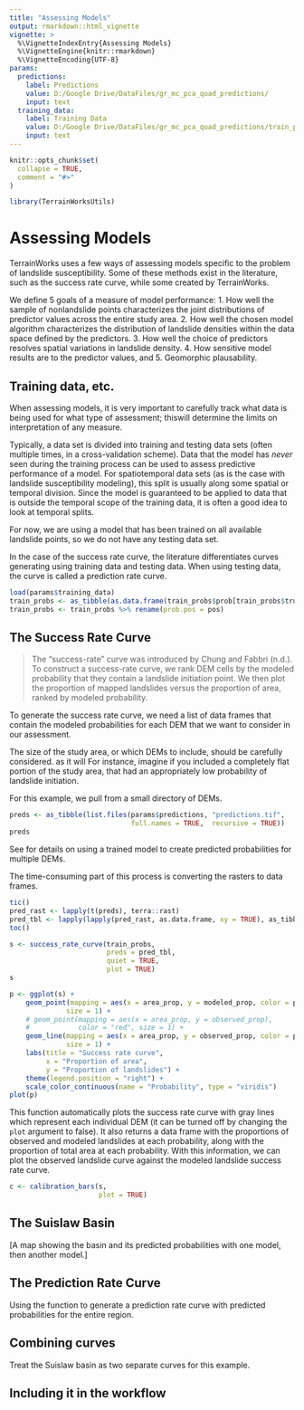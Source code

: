 ```yaml
---
title: "Assessing Models"
output: rmarkdown::html_vignette
vignette: >
  %\VignetteIndexEntry{Assessing Models}
  %\VignetteEngine{knitr::rmarkdown}
  %\VignetteEncoding{UTF-8}
params: 
  predictions: 
    label: Predictions
    value: D:/Google Drive/DataFiles/gr_mc_pca_quad_predictions/
    input: text
  training_data: 
    label: Training Data
    value: D:/Google Drive/DataFiles/gr_mc_pca_quad_predictions/train_probs.Rdata
    input: text
---
```


```r
knitr::opts_chunk$set(
  collapse = TRUE,
  comment = "#>"
)
```

```r
library(TerrainWorksUtils)
```

# Assessing Models

TerrainWorks uses a few ways of assessing models specific to the problem of landslide susceptibility. 
Some of these methods exist in the literature, such as the success rate curve, while some created by TerrainWorks. 

We define 5 goals of a measure of model performance: 
1. How well the sample of nonlandslide points characterizes the joint distributions of predictor values across the entire study area.
2. How well the chosen model algorithm characterizes the distribution of landslide densities within the data space defined by the predictors.
3. How well the choice of predictors resolves spatial variations in landslide density.
4. How sensitive model results are to the predictor values, and
5. Geomorphic plausability.

## Training data, etc. 

When assessing models, it is very important to carefully track what data is being used for what type of assessment; thiswill determine the limits on interpretation of any measure. 

Typically, a data set is divided into training and testing data sets (often multiple times, in a cross-validation scheme). Data that the model has *never* seen during the training process can be used to assess predictive performance of a model. For spatiotemporal data sets (as is the case with landslide susceptibility modeling), this split is usually along some spatial or temporal division. Since the model is guaranteed to be applied to data that is outside the temporal scope of the training data, it is often a good idea to look at temporal splits. 

For now, we are using a model that has been trained on all available landslide points, so we do not have any testing data set. 

In the case of the success rate curve, the literature differentiates curves generating using training data and testing data. When using testing data, the curve is called a prediction rate curve. 

```r
load(params$training_data)
train_probs <- as_tibble(as.data.frame(train_probs$prob[train_probs$truth == "pos", ]))
train_probs <- train_probs %>% rename(prob.pos = pos)
```


## The Success Rate Curve

> The “success-rate” curve was introduced by Chung and Fabbri (n.d.). To construct a success-rate curve, we rank DEM cells by the modeled probability that they contain a landslide initiation point. We then plot the proportion of mapped landslides versus the proportion of area, ranked by modeled probability.

To generate the success rate curve, we need a list of data frames that contain the modeled probabilities for each DEM that we want to consider in our assessment. 

The size of the study area, or which DEMs to include, should be carefully considered. as it will For instance, imagine if you included a completely flat portion of the study area, that had an appropriately low probability of landslide initiation. 

For this example, we pull from a small directory of DEMs. 

```r
preds <- as_tibble(list.files(params$predictions, "predictions.tif", 
                              full.names = TRUE,  recursive = TRUE))
preds
```

See \code{vignette(predicting_new_data)} for details on using a trained model to create predicted probabilities for multiple DEMs. 

The time-consuming part of this process is converting the rasters to data frames. 

```r
tic()
pred_rast <- lapply(t(preds), terra::rast)
pred_tbl <- lapply(lapply(pred_rast, as.data.frame, xy = TRUE), as_tibble)
toc()
```


```r
s <- success_rate_curve(train_probs, 
                        preds = pred_tbl, 
                        quiet = TRUE,
                        plot = TRUE)
s
```

```r
p <- ggplot(s) +
    geom_point(mapping = aes(x = area_prop, y = modeled_prop, color = prob),
              size = 1) +
    # geom_point(mapping = aes(x = area_prop, y = observed_prop),
    #            color = "red", size = 1) +
    geom_line(mapping = aes(x = area_prop, y = observed_prop, color = prob),
              size = 1) +
    labs(title = "Success rate curve",
         x = "Proportion of area",
         y = "Proportion of landslides") +
    theme(legend.position = "right") + 
    scale_color_continuous(name = "Probability", type = "viridis")
plot(p)
```


This function automatically plots the success rate curve with gray lines which represent each individual DEM (it can be turned off by changing the `plot` argument to false). It also returns a data frame with the proportions of observed and modeled landslides at each probability, along with the proportion of total area at each probability. 
With this information, we can plot the observed landslide curve against the modeled landslide success rate curve. 

```r
c <- calibration_bars(s,
                      plot = TRUE)
```




## The Suislaw Basin

[A map showing the basin and its predicted probabilities with one model, then another model.]

## The Prediction Rate Curve

Using the function to generate a prediction rate curve with predicted probabilities for the entire region. 

## Combining curves

Treat the Suislaw basin as two separate curves for this example. 

## Including it in the workflow 
